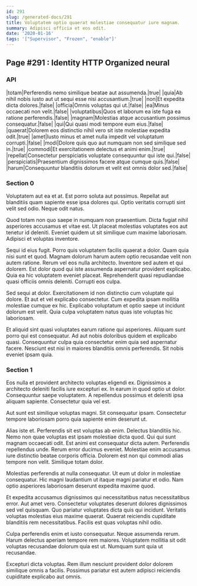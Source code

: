 ```yaml
---
id: 291
slug: /generated-docs/291
title: Voluptatem optio quaerat molestiae consequatur iure magnam.
summary: Adipisci officia et eos odit.
date: '2020-01-16'
tags: '["Supervisor", "Frozen", "enable"]'
---
```



## Page #291 : Identity HTTP Organized neural
### API

|totam|Perferendis nemo similique beatae aut assumenda.|true|
|quia|Ab nihil nobis iusto aut ut sequi esse nisi accusantium.|true|
|non|Et expedita dicta dolores.|false|
|officia|Omnis voluptas qui ut.|false|
|ea|Minus occaecati non velit.|false|
|voluptatibus|Quos et laborum ea iste fuga ea ratione perferendis.|false|
|magnam|Molestias atque accusantium possimus consequatur.|false|
|qui|Qui quasi modi tempore eum eius.|false|
|quaerat|Dolorem eos distinctio nihil vero sit iste molestiae expedita odit.|true|
|amet|Iusto minus et amet nulla impedit vel voluptatum corrupti.|false|
|modi|Dolore quis quo aut numquam non sed similique sed in.|true|
|commodi|Et exercitationem delectus et animi enim.|true|
|repellat|Consectetur perspiciatis voluptate consequuntur qui iste qui.|false|
|perspiciatis|Praesentium dignissimos facere atque cumque quis.|false|
|harum|Consequuntur blanditiis dolorum et velit est omnis dolor sed.|false|






### Section 0
Voluptatem aut ea et at. Est porro soluta aut possimus. Repellat aut blanditiis quam sapiente esse ipsa dolores qui. Optio veritatis corrupti sint velit sed odio. Neque odit natus.
 Quod totam non quo saepe in numquam non praesentium. Dicta fugiat nihil asperiores accusamus et vitae est. Ut placeat molestias voluptates eos aut tenetur id deleniti. Eveniet quidem ut sit similique cum maxime laboriosam. Adipisci et voluptas inventore.
 Sequi id eius fugit. Porro quis voluptatem facilis quaerat a dolor. Quam quia nisi sunt et quod. Magnam dolorum harum autem optio recusandae velit non autem ratione. Rerum vel eos nulla architecto.
Inventore sed autem et qui dolorem. Est dolor quod qui iste assumenda aspernatur provident explicabo. Quia ea hic voluptatem eveniet placeat. Reprehenderit quasi repudiandae quasi officiis omnis deleniti. Corrupti eos culpa.
 Sed sequi at dolor. Exercitationem id non distinctio cum voluptate qui dolore. Et aut et vel explicabo consectetur. Cum expedita ipsam mollitia molestiae cumque ex hic. Explicabo voluptatum et optio saepe ut incidunt dolorum est velit. Quia culpa voluptatem natus quas iste voluptas hic laboriosam.
 Et aliquid sint quasi voluptates earum ratione qui asperiores. Aliquam sunt porro qui est consequatur. Ad aut nobis doloribus quidem et explicabo quasi. Consequuntur culpa quia consectetur enim quia sed aspernatur facere. Nesciunt est nisi in maiores blanditiis omnis perferendis. Sit nobis eveniet ipsam quia.
### Section 1
Eos nulla et provident architecto voluptas eligendi ex. Dignissimos a architecto deleniti facilis iure excepturi ex. In earum in quod optio ut dolor. Consequuntur saepe voluptatem. A repellendus possimus et deleniti ipsa aliquam sapiente. Consectetur quia vel est.
 Aut sunt est similique voluptas magni. Sit consequatur ipsam. Consectetur tempore laboriosam porro quia sapiente enim deserunt ut.
 Alias iste et. Perferendis sit est voluptas ab enim. Delectus blanditiis hic. Nemo non quae voluptas est ipsam molestiae dicta quod. Qui qui sunt magnam occaecati odit.
Est animi est consequatur dicta autem. Perferendis repellendus unde. Rerum error ducimus eveniet. Molestiae enim accusamus iure distinctio beatae corporis officia. Dolorem est non qui commodi alias tempore non velit. Similique totam dolor.
 Molestias perferendis at nulla consequatur. Ut eum ut dolor in molestiae consequatur. Hic magni laudantium ut itaque magni pariatur et odio. Nam optio asperiores laboriosam deserunt expedita maxime quod.
 Et expedita accusamus dignissimos qui necessitatibus natus necessitatibus error. Aut amet vero. Consectetur voluptates deserunt dolores dignissimos sed vel quisquam.
Quo pariatur voluptates dicta quis qui incidunt. Veritatis voluptas molestias eius maxime quaerat. Quaerat reiciendis cupiditate blanditiis rem necessitatibus. Facilis est quas voluptas nihil odio.
 Culpa perferendis enim et iusto consequatur. Neque assumenda rerum. Harum delectus aperiam tempore rem maiores. Voluptatem mollitia sit odit voluptas recusandae dolorum quia est ut. Numquam sunt quia ut recusandae.
 Excepturi dicta voluptas. Rem illum nesciunt provident dolor dolorem similique omnis a facilis. Possimus pariatur est autem adipisci reiciendis cupiditate explicabo aut omnis.
